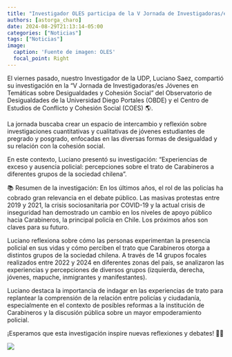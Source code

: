 ```yaml
---
title: "Investigador OLES participa de la V Jornada de Investigadoras/es Jóvenes en Temáticas sobre Desigualdades y Cohesión Social 🌟"
authors: [astorga_charo]
date: 2024-08-29T21:13:14-05:00
categories: ["Noticias"]
tags: ["Noticias"]
image:
  caption: 'Fuente de imagen: OLES'
  focal_point: Right
---
```


El viernes pasado, nuestro Investigador de la UDP, Luciano Saez, compartió su investigación en la “V Jornada de Investigadoras/es Jóvenes en Temáticas sobre Desigualdades y Cohesión Social” del Observatorio de Desigualdades de la Universidad Diego Portales (OBDE) y el Centro de Estudios de Conflicto y Cohesión Social (COES) 🌎.

La jornada buscaba crear un espacio de intercambio y reflexión sobre investigaciones cuantitativas y cualitativas de jóvenes estudiantes de pregrado y posgrado, enfocadas en las diversas formas de desigualdad y su relación con la cohesión social.

En este contexto, Luciano presentó su investigación: “Experiencias de exceso y ausencia policial: percepciones sobre el trato de Carabineros a diferentes grupos de la sociedad chilena”.

📚 Resumen de la investigación: En los últimos años, el rol de las policías ha cobrado gran relevancia en el debate público. Las masivas protestas entre 2019 y 2021, la crisis sociosanitaria por COVID-19 y la actual crisis de inseguridad han demostrado un cambio en los niveles de apoyo público hacia Carabineros, la principal policía en Chile. Los próximos años son claves para su futuro.

Luciano reflexiona sobre cómo las personas experimentan la presencia policial en sus vidas y cómo perciben el trato que Carabineros otorga a distintos grupos de la sociedad chilena. A través de 14 grupos focales realizados entre 2022 y 2024 en diferentes zonas del país, se analizaron las experiencias y percepciones de diversos grupos (izquierda, derecha, jóvenes, mapuche, inmigrantes y manifestantes).

Luciano destaca la importancia de indagar en las experiencias de trato para replantear la comprensión de la relación entre policías y ciudadanía, especialmente en el contexto de posibles reformas a la institución de Carabineros y la discusión pública sobre un mayor empoderamiento policial.

¡Esperamos que esta investigación inspire nuevas reflexiones y debates! 💬✨


![](featured1.jpg)
